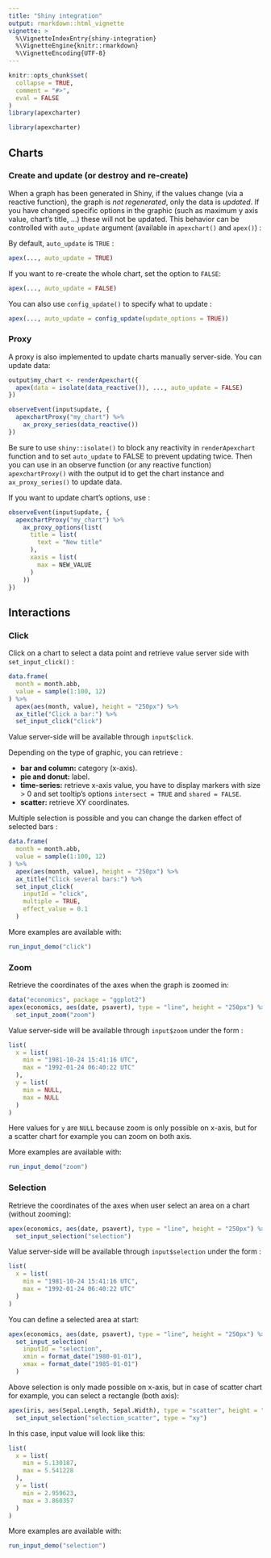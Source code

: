 ```yaml
---
title: "Shiny integration"
output: rmarkdown::html_vignette
vignette: >
  %\VignetteIndexEntry{shiny-integration}
  %\VignetteEngine{knitr::rmarkdown}
  %\VignetteEncoding{UTF-8}
---
```


```r
knitr::opts_chunk$set(
  collapse = TRUE,
  comment = "#>", 
  eval = FALSE
)
library(apexcharter)
```

```r
library(apexcharter)
```

## Charts

### Create and update (or destroy and re-create)

When a graph has been generated in Shiny, if the values change (via a reactive function), the graph is *not regenerated*, only the data is *updated*. If you have changed specific options in the graphic (such as maximum y axis value, chart's title, ...) these will not be updated. This behavior can be controlled with `auto_update` argument (available in `apexchart()` and `apex()`) :

By default, `auto_update` is `TRUE` :

```r
apex(..., auto_update = TRUE)
```

If you want to re-create the whole chart, set the option to `FALSE`:

```r
apex(..., auto_update = FALSE)
```

You can also use `config_update()` to specify what to update : 

```r
apex(..., auto_update = config_update(update_options = TRUE))
```


### Proxy 

A proxy is also implemented to update charts manually server-side. You can update data:

```r
output$my_chart <- renderApexchart({
  apex(data = isolate(data_reactive()), ..., auto_update = FALSE)
})

observeEvent(input$update, {
  apexchartProxy("my_chart") %>% 
    ax_proxy_series(data_reactive())
})
```

Be sure to use `shiny::isolate()` to block any reactivity in `renderApexchart` function and to set `auto_update` to FALSE to prevent updating twice.
Then you can use in an observe function (or any reactive function) `apexchartProxy()` with the output id to get the chart instance and `ax_proxy_series()` to update data.

If you want to update chart's options, use : 

```r
observeEvent(input$update, {
  apexchartProxy("my_chart") %>% 
    ax_proxy_options(list(
      title = list(
        text = "New title"
      ),
      xaxis = list(
        max = NEW_VALUE
      )
    ))
})
```



## Interactions

### Click

Click on a chart to select a data point and retrieve value server side with `set_input_click()` :

```r
data.frame(
  month = month.abb,
  value = sample(1:100, 12)
) %>% 
  apex(aes(month, value), height = "250px") %>% 
  ax_title("Click a bar:") %>% 
  set_input_click("click")
```

Value server-side will be available through `input$click`.

Depending on the type of graphic, you can retrieve :

 * **bar and column:** category (x-axis).
 * **pie and donut:** label.
 * **time-series:** retrieve x-axis value, you have to display markers
  with size > 0 and set tooltip's options `intersect = TRUE` and `shared = FALSE`.
 * **scatter:** retrieve XY coordinates.



Multiple selection is possible and you can change the darken effect of selected bars :


```r
data.frame(
  month = month.abb,
  value = sample(1:100, 12)
) %>% 
  apex(aes(month, value), height = "250px") %>% 
  ax_title("Click several bars:") %>% 
  set_input_click(
    inputId = "click", 
    multiple = TRUE, 
    effect_value = 0.1
  )
```



More examples are available with:

```r
run_input_demo("click")
```




### Zoom

Retrieve the coordinates of the axes when the graph is zoomed in:

```r
data("economics", package = "ggplot2")
apex(economics, aes(date, psavert), type = "line", height = "250px") %>% 
  set_input_zoom("zoom")
```

Value server-side will be available through `input$zoom` under the form :

```r
list(
  x = list(
    min = "1981-10-24 15:41:16 UTC",
    max = "1992-01-24 06:40:22 UTC"
  ),
  y = list(
    min = NULL,
    max = NULL
  )
)
```

Here values for `y` are `NULL` because zoom is only possible on x-axis, but for a scatter chart for example you can zoom on both axis.


More examples are available with:

```r
run_input_demo("zoom")
```



### Selection

Retrieve the coordinates of the axes when user select an area on a chart (without zooming):

```r
apex(economics, aes(date, psavert), type = "line", height = "250px") %>% 
  set_input_selection("selection")
```

Value server-side will be available through `input$selection` under the form :

```r
list(
  x = list(
    min = "1981-10-24 15:41:16 UTC",
    max = "1992-01-24 06:40:22 UTC"
  )
)
```

You can define a selected area at start:

```r
apex(economics, aes(date, psavert), type = "line", height = "250px") %>% 
  set_input_selection(
    inputId = "selection", 
    xmin = format_date("1980-01-01"), 
    xmax = format_date("1985-01-01")
  )
```


Above selection is only made possible on x-axis, but in case of scatter chart for example, you can select a rectangle (both axis):

```r
apex(iris, aes(Sepal.Length, Sepal.Width), type = "scatter", height = "250px") %>% 
  set_input_selection("selection_scatter", type = "xy")
```

In this case, input value will look like this:

```r
list(
  x = list(
    min = 5.130187,
    max = 5.541228
  ),
  y = list(
    min = 2.959623,
    max = 3.860357
  )
)
```


More examples are available with:

```r
run_input_demo("selection")
```
